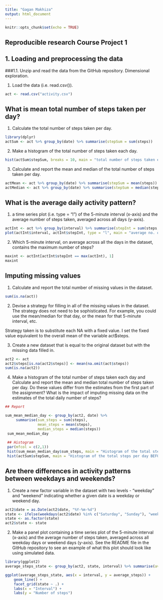 ---
title: "Gagan Makhiza"
output: html_document
---

```{r setup, include=FALSE}
knitr::opts_chunk$set(echo = TRUE)
```

## Reproducible research Course Project 1


## 1. Loading and preprocessing the data
###1.1. Unzip and read the data from the GitHub repository. Dimensional exploration.

1. Load the data (i.e. read.csv()).

```{r}
act <- read.csv("activity.csv")
```

## What is mean total number of steps taken per day?

1. Calculate the total number of steps taken per day.

```{r}
library(dplyr)
actSum <- act %>% group_by(date) %>% summarise(stepSum = sum(steps))
```

2. Make a histogram of the total number of steps taken each day.

```{r}
hist(actSum$stepSum, breaks = 10, main = "total number of steps taken each day", xlab = "Steps", col = "wheat")
```

3. Calculate and report the mean and median of the total number of steps taken per day.

```{r}
actMean <- act %>% group_by(date) %>% summarise(stepSum = mean(steps))
actMedian <- act %>% group_by(date) %>% summarise(stepSum = median(steps))
```

## What is the average daily activity pattern?

1. a time series plot (i.e. type = "l") of the 5-minute interval (x-axis) and the average number of steps taken, averaged across all days (y-axis).

```{r}
actInt <- act %>% group_by(interval) %>% summarise(stepInt = sum(steps, na.rm = T))
plot(actInt$interval, actInt$stepInt, type = "l", main = "average no. of steps taken", ylab = "averaged across all day", xlab = "5-min interval")
```

2. Which 5-minute interval, on average across all the days in the dataset, contains the maximum number of steps?

```{r}
maxint <- actInt[actInt$stepInt == max(actInt), 1]
maxint
```

## Imputing missing values

1. Calculate and report the total number of missing values in the dataset.

```{r}
sum(is.na(act))
```

2. Devise a strategy for filling in all of the missing values in the dataset. The strategy does not need to be sophisticated. For example, you could use the mean/median for that day, or the mean for that 5-minute interval, etc.

Strategy taken is to substitute each NA with a fixed value. I set the fixed value equivalent to the overall mean of the variable act$steps.

3. Create a new dataset that is equal to the original dataset but with the missing data filled in.
```{r}
act2 <- act
act2$steps[is.na(act2$steps)] <- mean(na.omit(act$steps))
sum(is.na(act2))
```

4. Make a histogram of the total number of steps taken each day and Calculate and report the mean and median total number of steps taken per day. Do these values differ from the estimates from the first part of the assignment? What is the impact of imputing missing data on the estimates of the total daily number of steps?

```{r}
## Report

sum_mean_median_day <- group_by(act2, date) %>%
     summarise(sum_steps = sum(steps),
               mean_steps = mean(steps),
               median_steps = median(steps))
 sum_mean_median_day
 
 ## Histogram
 par(mfcol = c(2,1))
 hist(sum_mean_median_day$sum_steps, main = "Histogram of the total steps per day AFTER missing data filling", xlab = "Steps", breaks = 16, col = "wheat")
 hist(actSum$stepSum, main = "Histogram of the total steps per day BEFORE missing data filling", xlab = "Steps",   breaks = 16, col = "wheat", ylim = c(0,15))
```

## Are there differences in activity patterns between weekdays and weekends?

1. Create a new factor variable in the dataset with two levels - "weekday" and "weekend" indicating whether a given date is a weekday or weekend day.

```{r}
act2$date = as.Date(act2$date, "%Y-%m-%d")
state <- ifelse(weekdays(act2$date) %in% c("Saturday", "Sunday"), "weekend", "weekday")
state <- as.factor(state)
act2$state <- state
```

2. Make a panel plot containing a time series plot of the 5-minute interval (x-axis) and the average number of steps taken, averaged across all weekday days or weekend days (y-axis). See the README file in the GitHub repository to see an example of what this plot should look like using simulated data.

```{r}
library(ggplot2)
average_steps_state <- group_by(act2, state, interval) %>% summarise(average_steps = mean(steps))

ggplot(average_steps_state, aes(x = interval, y = average_steps)) +
    geom_line() + 
    facet_grid(state ~ .) + 
    labs(x = "Interval") + 
    labs(y = "Number of steps")

```
